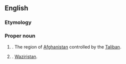 ==English==
{{wikipedia}}

===Etymology===
{{suffix|en|Taliban|stan}}

===Proper noun===
{{en-proper noun}}

# {{lb|en|informal|Afghanistan}} {{place|en|region|c/Afghanistan}}. The region of [[Afghanistan]] controlled by the [[Taliban]].
# {{lb|en|informal|offensive|Pakistan}} {{place|en|region|c/Pakistan}}. [[Waziristan]].